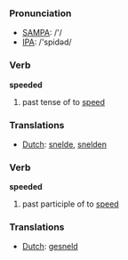 === Pronunciation ===
*[[w:SAMPA|SAMPA]]: /'/
*[[w:IPA|IPA]]: /'spidəd/

=== Verb ===

'''speeded'''

# past tense of to [[speed]]

=== Translations ===
*[[Dutch]]: [[snelde]], [[snelden]]

=== Verb ===

'''speeded'''

# past participle of to [[speed]]

=== Translations ===
*[[Dutch]]: [[gesneld]]